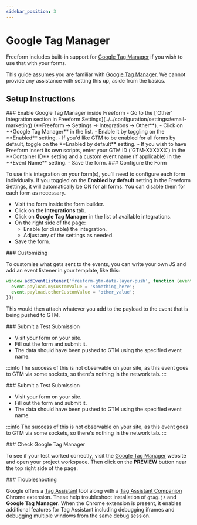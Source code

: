 ```yaml
---
sidebar_position: 3
---
```




# Google Tag Manager

Freeform includes built-in support for [Google Tag Manager](https://tagmanager.google.com/) if you wish to use that with your forms.

This guide assumes you are familiar with [Google Tag Manager](https://tagmanager.google.com/). We cannot provide any assistance with setting this up, aside from the basics.

## Setup Instructions

<VerticalStepWrapper>
<StepMarkdown>
### Enable Google Tag Manager inside Freeform
- Go to the ['Other' integration section in Freeform Settings](../../configuration/settings#email-marketing) (**Freeform → Settings → Integrations → Other**).
- Click on **Google Tag Manager** in the list.
- Enable it by toggling on the **Enabled** setting.
- If you'd like GTM to be enabled for all forms by default, toggle on the **Enabled by default** setting.
- If you wish to have Freeform insert its own scripts, enter your GTM ID (`GTM-XXXXXX`) in the **Container ID** setting and a custom event name (if applicable) in the **Event Name** setting.
- Save the form.

<Photo img={GTMPhoto} alt="Range Slider" />

</StepMarkdown>
<StepMarkdown>
### Configure the Form

To use this integration on your form(s), you'll need to configure each form individually. If you toggled on the **Enabled by default** setting in the Freeform Settings, it will automatically be ON for all forms. You can disable them for each form as necessary.

- Visit the form inside the form builder.
- Click on the **Integrations** tab.
- Click on **Google Tag Manager** in the list of available integrations.
- On the right side of the page:
  - Enable (or disable) the integration.
  - Adjust any of the settings as needed.
- Save the form.

</StepMarkdown>
<StepMarkdown>
### Customizing

To customise what gets sent to the events, you can write your own JS and add an event listener in your template, like this:

```js showLineNumbers
window.addEventListener('freeform-gtm-data-layer-push', function (event) {
  event.payload.myCustomValue = 'something_here';
  event.payload.otherCustomValue = 'other_value';
});
```

This would then attach whatever you add to the payload to the event that is being pushed to GTM.

</StepMarkdown>
<StepMarkdown>
### Submit a Test Submission

- Visit your form on your site.
- Fill out the form and submit it.
- The data should have been pushed to GTM using the specified event name.

:::info
The success of this is not observable on your site, as this event goes to GTM via some sockets, so there's nothing in the network tab.
:::

</StepMarkdown>
<StepMarkdown>
### Submit a Test Submission

- Visit your form on your site.
- Fill out the form and submit it.
- The data should have been pushed to GTM using the specified event name.

:::info
The success of this is not observable on your site, as this event goes to GTM via some sockets, so there's nothing in the network tab.
:::

</StepMarkdown>
<StepMarkdown>
### Check Google Tag Manager

To see if your test worked correctly, visit the [Google Tag Manager](https://tagmanager.google.com/) website and open your project workspace. Then click on the **PREVIEW** button near the top right side of the page.

<Photo img={GTMCheckPhoto} alt="Range Slider" />
</StepMarkdown>
<StepMarkdown>
### Troubleshooting

Google offers a [Tag Assistant](https://tagassistant.google.com/) tool along with a [Tag Assistant Companion](https://chrome.google.com/webstore/detail/tag-assistant-companion/jmekfmbnaedfebfnmakmokmlfpblbfdm) Chrome extension. These help troubleshoot installation of `gtag.js` and **Google Tag Manager**. When the Chrome extension is present, it enables additional features for Tag Assistant including debugging iframes and debugging multiple windows from the same debug session.

</StepMarkdown>

</VerticalStepWrapper>
